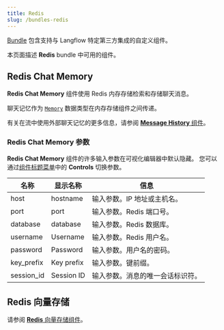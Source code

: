 ```yaml
---
title: Redis
slug: /bundles-redis
---
```



[Bundle](/components-bundle-components) 包含支持与 Langflow 特定第三方集成的自定义组件。

本页面描述 **Redis** bundle 中可用的组件。

## Redis Chat Memory

**Redis Chat Memory** 组件使用 Redis 内存存储检索和存储聊天消息。

聊天记忆作为 [`Memory`](/data-types#memory) 数据类型在内存存储组件之间传递。

有关在流中使用外部聊天记忆的更多信息，请参阅 [**Message History** 组件](/components-helpers#message-history)。

### Redis Chat Memory 参数

**Redis Chat Memory** 组件的许多输入参数在可视化编辑器中默认隐藏。
您可以通过[组件标题菜单](/concepts-components#component-menus)中的 <Icon name="SlidersHorizontal" aria-hidden="true"/> **Controls** 切换参数。

| 名称 | 显示名称 | 信息 |
|------|--------------|------|
| host | hostname | 输入参数。IP 地址或主机名。 |
| port | port | 输入参数。Redis 端口号。 |
| database | database | 输入参数。Redis 数据库。 |
| username | Username | 输入参数。Redis 用户名。 |
| password | Password | 输入参数。用户名的密码。 |
| key_prefix | Key prefix | 输入参数。键前缀。 |
| session_id | Session ID | 输入参数。消息的唯一会话标识符。 |

## Redis 向量存储

请参阅 [**Redis** 向量存储组件](/components-vector-stores#redis)。